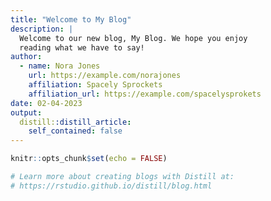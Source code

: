 ```yaml
---
title: "Welcome to My Blog"
description: |
  Welcome to our new blog, My Blog. We hope you enjoy 
  reading what we have to say!
author:
  - name: Nora Jones 
    url: https://example.com/norajones
    affiliation: Spacely Sprockets
    affiliation_url: https://example.com/spacelysprokets
date: 02-04-2023
output:
  distill::distill_article:
    self_contained: false
---
```


```r
knitr::opts_chunk$set(echo = FALSE)

# Learn more about creating blogs with Distill at:
# https://rstudio.github.io/distill/blog.html

```



